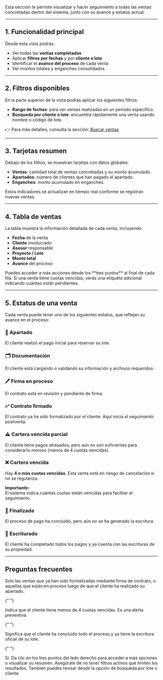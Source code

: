 Esta sección te permite visualizar y hacer seguimiento a todas las ventas concretadas dentro del sistema, junto con su avance y estatus actual.

---

## 1. Funcionalidad principal

Desde esta vista podrás:

- Ver todas las **ventas completadas**
- Aplicar **filtros por fechas** y por **cliente o lote**
- Identificar el **avance del proceso** de cada venta
- Ver montos totales y enganches consolidados

---

## 2. Filtros disponibles

En la parte superior de la vista podrás aplicar los siguientes filtros:

- **Rango de fechas**: para ver ventas realizadas en un periodo específico.
- **Búsqueda por cliente o lote**: encuentra rápidamente una venta usando nombre o código de lote.

👉 Para más detalles, consulta la sección: [Buscar ventas](../ventas/buscar-venta)

---

## 3. Tarjetas resumen

Debajo de los filtros, se muestran tarjetas con datos globales:

- **Ventas**: cantidad total de ventas concretadas y su monto acumulado.
- **Apartados**: número de clientes que han pagado el apartado.
- **Enganches**: monto acumulado en enganches.

<Info>
  Estos indicadores se actualizan en tiempo real conforme se registran nuevas
  ventas.
</Info>

---

## 4. Tabla de ventas

La tabla muestra la información detallada de cada venta, incluyendo:

- **Fecha** de la venta
- **Cliente** involucrado
- **Asesor** responsable
- **Proyecto / Lote**
- **Monto total**
- **Avance** del proceso

<Check>
  Puedes acceder a más acciones desde los **tres puntos** al final de cada fila.
</Check>

<Note>
  Si una venta tiene cuotas vencidas, verás una etiqueta adicional indicando
  cuántas están pendientes.
</Note>

---

## 5. Estatus de una venta

Cada venta puede tener uno de los siguientes estatus, que reflejan su avance en el proceso:

### 📍 Apartado

El cliente realizó el pago inicial para reservar su lote.

### 🗂️ Documentación

El cliente está cargando o validando su información y archivos requeridos.

### 🖊️ Firma en proceso

El contrato está en revisión y pendiente de firma.

### ✅ Contrato firmado

El contrato ya ha sido formalizado por el cliente. Aquí inicia el seguimiento postventa.

### ⚠️ Cartera vencida parcial

El cliente tiene pagos atrasados, pero aún no son suficientes para considerarlo moroso (menos de 4 cuotas vencidas).

### ❌ Cartera vencida

Hay **4 o más cuotas vencidas**. Esta venta está en riesgo de cancelación si no se regulariza.

<Card>
  <b>Importante:</b>
  <br />
  El sistema indica cuántas cuotas están vencidas para facilitar el seguimiento.
</Card>

### 🏁 Finalizada

El proceso de pago ha concluido, pero aún no se ha generado la escritura.

### 🧾 Escriturado

El cliente ha completado todos los pagos y ya cuenta con las escrituras de su propiedad.

---

## Preguntas frecuentes

<AccordionGroup type="multiple">
  <Accordion title="¿Qué ventas aparecen en esta vista?">
    Solo las ventas que ya han sido formalizadas mediante firma de contrato, o aquellas que están en proceso luego de que el cliente ha realizado su apartado.
  </Accordion>

{" "}

<Accordion title="¿Qué significa el estatus 'Cartera vencida parcial'?">
  Indica que el cliente tiene menos de 4 cuotas vencidas. Es una alerta
  preventiva.
</Accordion>

{" "}

<Accordion title="¿Qué pasa si una venta tiene el estatus 'Escriturado'?">
  Significa que el cliente ha concluido todo el proceso y ya tiene la escritura
  oficial de su lote.
</Accordion>

{" "}

<Accordion title="¿Puedo ver más detalles de una venta desde esta vista?">
  Sí. Da clic en los tres puntos del lado derecho para acceder a más opciones o
  visualizar su resumen.
</Accordion>

  <Accordion title="¿Por qué no veo ciertas ventas aquí?">
    Asegúrate de no tener filtros activos que limiten los resultados. También puedes revisar desde la opción de búsqueda por lote o cliente.
  </Accordion>
</AccordionGroup>
